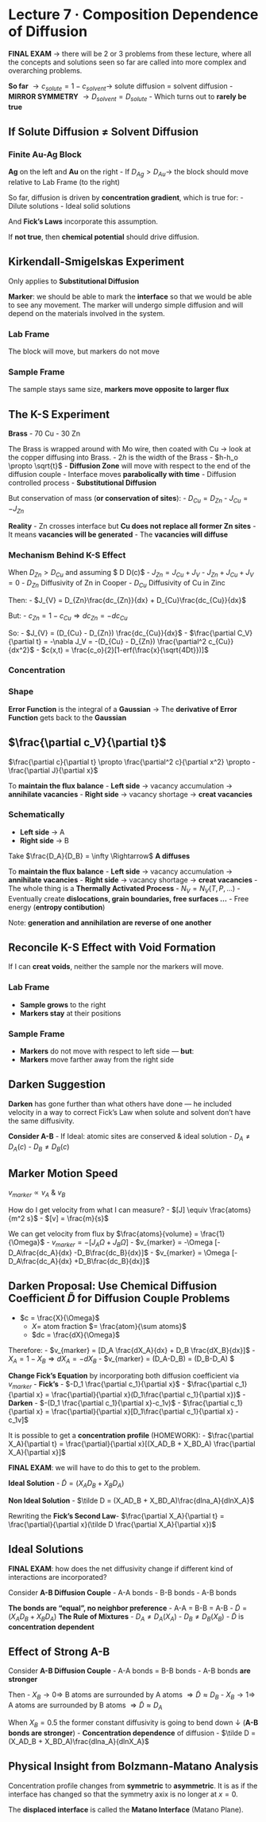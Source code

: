# Lecture 7 · Composition Dependence of Diffusion

**FINAL EXAM** $\rightarrow$ there will be 2 or 3 problems from these lecture, where all the concepts and solutions seen so far are called into more complex and overarching problems.

**So far** $\rightarrow c_{solute} = 1 - c_{solvent} \rightarrow$ solute diffusion $=$ solvent diffusion
- **MIRROR SYMMETRY** $\rightarrow D_{solvent} = D_{solute}$
- Which turns out to **rarely be true**

## If Solute Diffusion $\neq$ Solvent Diffusion

### Finite Au-Ag Block

**Ag** on the left and **Au** on the right
- If $D_{Ag} > D_{Au} \rightarrow$ the block should move relative to Lab Frame (to the right)

So far, diffusion is driven by **concentration gradient**, which is true for:
- Dilute solutions
- Ideal solid solutions

And **Fick's Laws** incorporate this assumption.

If **not true**, then **chemical potential** should drive diffusion.

## Kirkendall-Smigelskas Experiment

Only applies to **Substitutional Diffusion**

**Marker**: we should be able to mark the **interface** so that we would be able to see any movement. The marker will undergo simple diffusion and will depend on the materials involved in the system.

### Lab Frame

The block will move, but markers do not move

### Sample Frame

The sample stays same size, **markers move opposite to larger flux**

## The K-S Experiment

**Brass**
- 70 Cu
- 30 Zn

The Brass is wrapped around with Mo wire, then coated with Cu $\rightarrow$ look at the copper diffusing into Brass.
- $2h$ is the width of the Brass
- $h-h_o \propto \sqrt{t}$
    - **Diffusion Zone** will move with respect to the end of the diffusion couple
    - Interface moves **parabolically with time**
    - Diffusion controlled process
    - **Substitutional Diffusion**

But conservation of mass (**or conservation of sites**):
- $D_{Cu} = D_{Zn}$
- $J_{Cu} = -J_{Zn}$

**Reality**
- Zn crosses interface but **Cu does not replace all former Zn sites**
- It means **vacancies will be generated**
- The **vacancies will diffuse**

### Mechanism Behind K-S Effect

When $D_{Zn} > D_{Cu}$ and assuming $ D \neq D(c)$
- $J_{Zn} = J_{Cu} + J_{V}$
- $J_{Zn} + J_{Cu} + J_{V} = 0$
    - $D_{Zn}$ Diffusivity of Zn in Cooper
    - $D_{Cu}$ Diffusivity of Cu in Zinc
    
Then:
- $J_{V} = D_{Zn}\frac{dc_{Zn}}{dx} + D_{Cu}\frac{dc_{Cu}}{dx}$

But:
- $c_{Zn} = 1 - c_{Cu} \Rightarrow dc_{Zn} = -dc_{Cu}$

So:
- $J_{V} = (D_{Cu} - D_{Zn}) \frac{dc_{Cu}}{dx}$
- $\frac{\partial C_V}{\partial t} = -\nabla J_V = -(D_{Cu} - D_{Zn}) \frac{\partial^2 c_{Cu}}{dx^2}$
- $c(x,t) = \frac{c_o}{2}[1-erf(\frac{x}{\sqrt{4Dt}})]$

### Concentration

### Shape

**Error Function** is the integral of a **Gaussian** $\rightarrow$ The **derivative of Error Function** gets back to the **Gaussian**

## $\frac{\partial c_V}{\partial t}$

$\frac{\partial c}{\partial t} \propto \frac{\partial^2 c}{\partial x^2} \propto -\frac{\partial J}{\partial x}$

To **maintain the flux balance**
- **Left side** $\rightarrow$ vacancy accumulation $\rightarrow$ **annihilate vacancies**
- **Right side** $\rightarrow$ vacancy shortage $\rightarrow$ **creat vacancies**

### Schematically

- **Left side** $\rightarrow$ A
- **Right side** $\rightarrow$ B

Take $\frac{D_A}{D_B} = \infty \Rightarrow$ **A diffuses**

To **maintain the flux balance**
- **Left side** $\rightarrow$ vacancy accumulation $\rightarrow$ **annihilate vacancies**
- **Right side** $\rightarrow$ vacancy shortage $\rightarrow$ **creat vacancies**
- The whole thing is a **Thermally Activated Process**
    - $N_V = N_V(T,P,...)$
    - Eventually create **dislocations, grain boundaries, free surfaces ...**
        - Free energy (**entropy contibution**)

Note: **generation and annihilation are reverse of one another**

## Reconcile K-S Effect with Void Formation

If I can **creat voids**, neither the sample nor the markers will move.

### Lab Frame

- **Sample grows** to the right
- **Markers stay** at their positions

### Sample Frame

- **Markers** do not move with respect to left side — **but**:
- **Markers** move farther away from the right side

## Darken Suggestion

**Darken** has gone further than what others have done — he included velocity in a way to correct Fick's Law when solute and solvent don't have the same diffusivity.

**Consider A-B**
- If Ideal: atomic sites are conserved & ideal solution
    - $D_A \neq D_A(c)$
    - $D_B \neq D_B(c)$
    
## Marker Motion Speed

$v_{marker} \propto v_A$ & $v_B$

How do I get velocity from what I can measure?
- $[J] \equiv \frac{atoms}{m^2 s}$
- $[v] = \frac{m}{s}$

We can get velocity from flux by $\frac{atoms}{volume} = \frac{1}{\Omega}$
- $v_{marker} = - [J_A \Omega + J_B \Omega]$
- $v_{marker} = -\Omega [-D_A\frac{dc_A}{dx} -D_B\frac{dc_B}{dx}]$
- $v_{marker} = \Omega [-D_A\frac{dc_A}{dx} +D_B\frac{dc_B}{dx}]$

## Darken Proposal: Use Chemical Diffusion Coefficient $\tilde D$ for Diffusion Couple Problems

- $c = \frac{X}{\Omega}$
    - $X =$ atom fraction $= \frac{atom}{\sum atoms}$
    - $dc = \frac{dX}{\Omega}$
    
Therefore:
- $v_{marker} = [D_A \frac{dX_A}{dx} + D_B \frac{dX_B}{dx}]$
    - $X_A = 1 - X_B \Rightarrow dX_A = - dX_B$
- $v_{marker} = (D_A-D_B)\frac{dX_A}{dx} = (D_B-D_A)\frac{dX_B}{dx} $

**Change Fick's Equation** by incorporating both diffusion coefficient via $v_{marker}$
- **Fick's**
    - $-D_1 \frac{\partial c_1}{\partial x}$
    - $\frac{\partial c_1}{\partial x} = \frac{\partial}{\partial x}(D_1\frac{\partial c_1}{\partial x})$
- **Darken**
    - $-(D_1 \frac{\partial c_1}{\partial x}-c_1v)$
    - $\frac{\partial c_1}{\partial x} = \frac{\partial}{\partial x}[D_1\frac{\partial c_1}{\partial x} -c_1v]$
    
It is possible to get a **concentration profile** (HOMEWORK):
- $\frac{\partial X_A}{\partial t} = \frac{\partial}{\partial x}[(X_AD_B + X_BD_A) \frac{\partial X_A}{\partial x}]$

**FINAL EXAM**: we will have to do this to get to the problem.

**Ideal Solution**
- $\tilde D = (X_AD_B + X_BD_A)$

**Non Ideal Solution**
- $\tilde D = (X_AD_B + X_BD_A)\frac{dlna_A}{dlnX_A}$

Rewriting the **Fick's Second Law**- $\frac{\partial X_A}{\partial t} = \frac{\partial}{\partial x}(\tilde D \frac{\partial X_A}{\partial x})$

## Ideal Solutions

**FINAL EXAM**: how does the net diffusivity change if different kind of interactions are incorporated?

Consider **A-B Diffusion Couple**
- A-A bonds
- B-B bonds
- A-B bonds

**The bonds are "equal", no neighbor preference**
- A-A = B-B = A-B
- $\tilde D = (X_AD_B + X_BD_A)$ **The Rule of Mixtures**
    - $D_A \neq D_A(X_A)$
    - $D_B \neq D_B(X_B)$
    - $\tilde D$ is **concentration dependent**
    
## Effect of Strong A-B

Consider **A-B Diffusion Couple**
- A-A bonds = B-B bonds
- A-B bonds **are stronger**

Then
- $X_B \rightarrow 0 \Rightarrow$ B atoms are surrounded by A atoms $\Rightarrow \tilde D \approx D_B$ 
- $X_B \rightarrow 1 \Rightarrow$ A atoms are surrounded by B atoms $\Rightarrow \tilde D \approx D_A$ 

When $X_B = 0.5$ the former constant diffusivity is going to bend down $\downarrow$ (**A-B bonds are stronger**)
- **Concentration dependence** of diffusion
- $\tilde D = (X_AD_B + X_BD_A)\frac{dlna_A}{dlnX_A}$

## Physical Insight from Bolzmann-Matano Analysis

Concentration profile changes from **symmetric** to **asymmetric**. It is as if the interface has changed so that the symmetry axix is no longer at $x=0$.

The **displaced interface** is called the **Matano Interface** (Matano Plane).
